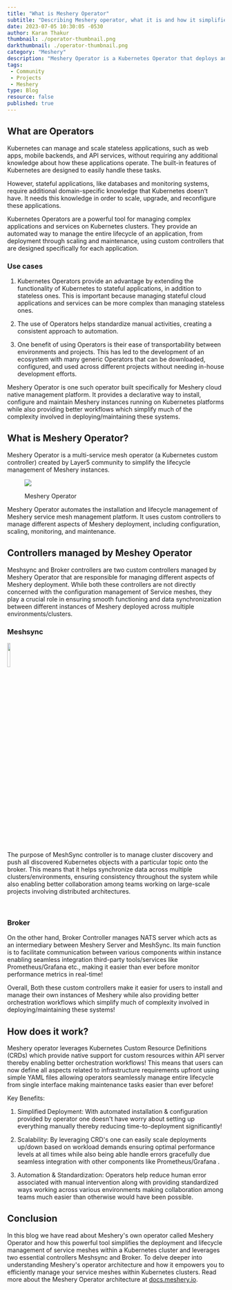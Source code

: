 ```yaml
---
title: "What is Meshery Operator"
subtitle: "Describing Meshery operator, what it is and how it simplifies management"
date: 2023-07-05 10:30:05 -0530
author: Karan Thakur
thumbnail: ./operator-thumbnail.png
darkthumbnail: ./operator-thumbnail.png
category: "Meshery"
description: "Meshery Operator is a Kubernetes Operator that deploys and manages the lifecycle of two Meshery components critical to Meshery’s operations of Kubernetes clusters."
tags:
 - Community
 - Projects
 - Meshery
type: Blog
resource: false
published: true
---
```




<BlogWrapper>


## What are Operators
Kubernetes can manage and scale stateless applications, such as web apps, mobile backends, and API services, without requiring any additional knowledge about how these applications operate. The built-in features of Kubernetes are designed to easily handle these tasks.

However, stateful applications, like databases and monitoring systems, require additional domain-specific knowledge that Kubernetes doesn’t have. It needs this knowledge in order to scale, upgrade, and reconfigure these applications.

Kubernetes Operators are a powerful tool for managing complex applications and services on Kubernetes clusters. They provide an automated way to manage the entire lifecycle of an application, from deployment through scaling and maintenance, using custom controllers that are designed specifically for each application.
### Use cases 

1. Kubernetes Operators provide an advantage by extending the functionality of Kubernetes to stateful applications, in addition to stateless ones. This is important because managing stateful cloud applications and services can be more complex than managing stateless ones.

2. The use of Operators helps standardize manual activities, creating a consistent approach to automation.

3. One benefit of using Operators is their ease of transportability between environments and projects. This has led to the development of an ecosystem with many generic Operators that can be downloaded, configured, and used across different projects without needing in-house development efforts. 

Meshery Operator is one such operator built specifically for Meshery cloud native management platform. It provides a declarative way to install, configure and maintain Meshery instances running on Kubernetes platforms while also providing better workflows which simplify much of the complexity involved in deploying/maintaining these systems.

## What is Meshery Operator?


<a>

Meshery Operator is a multi-service mesh operator (a Kubernetes custom controller) created by Layer5 community to simplify the lifecycle management of Meshery instances.
<figure class="imgWithCaption fig-right" style="width:30%" >
    <img src={operator}  />
    <figcaption>
    <p>Meshery Operator</p>
    </figcaption>
 </figure>

Meshery Operator automates the installation and lifecycle management of Meshery service mesh management platform. It uses custom controllers to manage different aspects of Meshery deployment, including configuration, scaling, monitoring, and maintenance.

 </a>

## Controllers managed by Meshey Operator 

Meshsync and Broker controllers are two custom controllers managed by Meshery Operator that are responsible for managing different aspects of Meshery deployment. While both these controllers are not directly concerned with the configuration management of Service meshes, they play a crucial role in ensuring smooth functioning and data synchronization between different instances of Meshery deployed across multiple environments/clusters.
### Meshsync
<section>
<img src={meshsync} className="image-left-no-shadow"  style="width:12%"/>

<p>The purpose of MeshSync controller is to manage cluster discovery and push all discovered Kubernetes objects with a particular topic onto the broker. This means that it helps synchronize data across multiple clusters/environments, ensuring consistency throughout the system while also enabling better collaboration among teams working on large-scale projects involving distributed architectures.</p>
</section>

<br/>

### Broker 
On the other hand, Broker Controller manages NATS server which acts as an intermediary between Meshery Server and MeshSync. Its main function is to facilitate communication between various components within instance enabling seamless integration third-party tools/services like Prometheus/Grafana etc., making it easier than ever before monitor performance metrics in real-time!

Overall, Both these custom controllers make it easier for users to install and manage their own instances of Meshery while also providing better orchestration workflows which simplify much of complexity involved in deploying/maintaining these systems!

## How does it work?

Meshery operator leverages Kubernetes Custom Resource Definitions (CRDs) which provide native support for custom resources within API server thereby enabling better orchestration workflows! This means that users can now define all aspects related to infrastructure requirements upfront using simple YAML files allowing operators seamlessly manage entire lifecycle from single interface making maintenance tasks easier than ever before!

Key Benefits:

1. Simplified Deployment: With automated installation & configuration provided by operator one doesn't have worry about setting up everything manually thereby reducing time-to-deployment significantly!

2. Scalability: By leveraging CRD's one can easily scale deployments up/down based on workload demands ensuring optimal performance levels at all times while also being able handle errors gracefully due seamless integration with other components like Prometheus/Grafana .

3. Automation & Standardization: Operators help reduce human error associated with manual intervention along with providing standardized ways working across various environments making collaboration among teams much easier than otherwise would have been possible.

## Conclusion
In this blog we have read about Meshery's own operator called Meshery Operator and how this powerful tool simplifies the deployment and lifecycle management of service meshes within a Kubernetes cluster and leverages two essential controllers Meshsync and Broker.
To delve deeper into understanding Meshery's operator architecture and how it empowers you to efficiently manage your service meshes within Kubernetes clusters. Read more about the Meshery Operator architecture at [docs.meshery.io](https://docs.meshery.io/concepts/architecture/operator).

</BlogWrapper>
